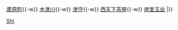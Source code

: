 {{鐵道路線|
| 模板名稱 = 汐見橋線
| 名稱 = [[File:Nankai group logo.svg|20px|南海電氣鐵道|link=南海電氣鐵道]] <small>[[南海電氣鐵道]]</small> [[高野線|高野線（汐見橋線）]] [[File:Nankai koya line symbol.svg|15px|高野線|link=高野線]]
| 代表色 = #009a41
| 背景顏色 = #FFFFFF 
| 車站列表 = [[汐見橋站|汐見橋]]{{-w}} [[蘆原町站|蘆原町]]{{-w}} [[木津川站|木津川]]{{-w}} [[津守站|津守]]{{-w}} [[西天下茶屋站|西天下茶屋]]{{-w}} [[岸里玉出站|岸里玉出]]
|}}<noinclude>
[[Category:南海電氣鐵道路線模板|Shi]]

</noinclude>